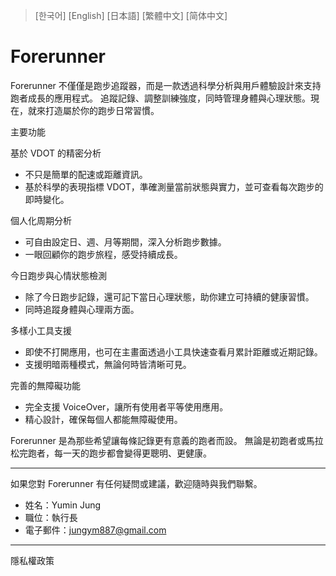 
> <Link href="/forerunner/ko" className="underline">
>   [한국어]
> </Link> <Link href="/forerunner/en" className="underline">
>   [English]
> </Link> <Link href="/forerunner/ja" className="underline">
>   [日本語]
> </Link> <Link href="/forerunner/zh-Hant" className="underline">
>   [繁體中文]
> </Link> <Link href="/forerunner/zh-Hans" className="underline">
>   [简体中文]
> </Link>

# **Forerunner**

Forerunner 不僅僅是跑步追蹤器，而是一款透過科學分析與用戶體驗設計來支持跑者成長的應用程式。
追蹤記錄、調整訓練強度，同時管理身體與心理狀態。現在，就來打造屬於你的跑步日常習慣。

主要功能

基於 VDOT 的精密分析

- 不只是簡單的配速或距離資訊。
- 基於科學的表現指標 VDOT，準確測量當前狀態與實力，並可查看每次跑步的即時變化。

個人化周期分析

- 可自由設定日、週、月等期間，深入分析跑步數據。
- 一眼回顧你的跑步旅程，感受持續成長。

今日跑步與心情狀態檢測

- 除了今日跑步記錄，還可記下當日心理狀態，助你建立可持續的健康習慣。
- 同時追蹤身體與心理兩方面。

多樣小工具支援

- 即使不打開應用，也可在主畫面透過小工具快速查看月累計距離或近期記錄。
- 支援明暗兩種模式，無論何時皆清晰可見。

完善的無障礙功能

- 完全支援 VoiceOver，讓所有使用者平等使用應用。
- 精心設計，確保每個人都能無障礙使用。

Forerunner 是為那些希望讓每條記錄更有意義的跑者而設。
無論是初跑者或馬拉松完跑者，每一天的跑步都會變得更聰明、更健康。

---

如果您對 Forerunner 有任何疑問或建議，歡迎隨時與我們聯繫。

- 姓名：Yumin Jung
- 職位：執行長
- 電子郵件：jungym887@gmail.com

---

<Link
  href="https://forerunner-web.vercel.app/privacy.html"
  className="underline"
>
  隱私權政策
</Link>
